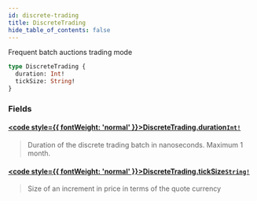 ```yaml
---
id: discrete-trading
title: DiscreteTrading
hide_table_of_contents: false
---
```








Frequent batch auctions trading mode

```graphql
type DiscreteTrading {
  duration: Int!
  tickSize: String!
}
```


### Fields

#### [<code style={{ fontWeight: 'normal' }}>DiscreteTrading.<b>duration</b></code>](#)<Bullet />[`Int!`](/docs/testnet/graphql/scalars/int) <Badge class="secondary" text="non-null"/> <Badge class="secondary" text="scalar"/>
> Duration of the discrete trading batch in nanoseconds. Maximum 1 month.
> 

#### [<code style={{ fontWeight: 'normal' }}>DiscreteTrading.<b>tickSize</b></code>](#)<Bullet />[`String!`](/docs/testnet/graphql/scalars/string) <Badge class="secondary" text="non-null"/> <Badge class="secondary" text="scalar"/>
> Size of an increment in price in terms of the quote currency
> 





